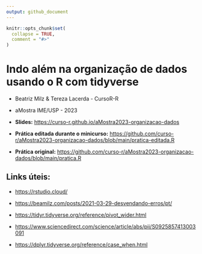 ```yaml
---
output: github_document
---
```


<!-- README.md is generated from README.Rmd. Please edit that file -->

```r
knitr::opts_chunk$set(
  collapse = TRUE,
  comment = "#>"
)
```



# Indo além na organização de dados usando o R com tidyverse

- Beatriz Milz & Tereza Lacerda - CursoR-R

- aMostra IME/USP - 2023

- **Slides:** <https://curso-r.github.io/aMostra2023-organizacao-dados>

- **Prática editada durante o minicurso:** <https://github.com/curso-r/aMostra2023-organizacao-dados/blob/main/pratica-editada.R>

- **Prática original:** <https://github.com/curso-r/aMostra2023-organizacao-dados/blob/main/pratica.R>


## Links úteis:

- <https://rstudio.cloud/>

- <https://beamilz.com/posts/2021-03-29-desvendando-erros/pt/>

- <https://tidyr.tidyverse.org/reference/pivot_wider.html>

- <https://www.sciencedirect.com/science/article/abs/pii/S0925857413003091> 

- <https://dplyr.tidyverse.org/reference/case_when.html>


